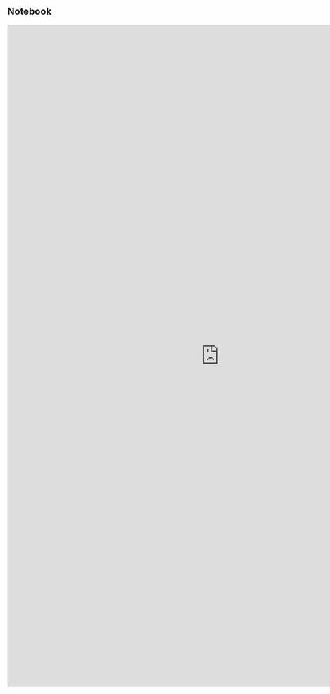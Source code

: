 ## Notebook

<iframe
  loading="lazy"
  src="https://www.canva.com/design/DAFr5z6eOSE/watch?embed"
  frameBorder="0"
  width="960"
  height="1500"
  allowFullScreen="true"
  mozallowfullscreen="true"
  webkitallowfullscreen="true"
></iframe>
